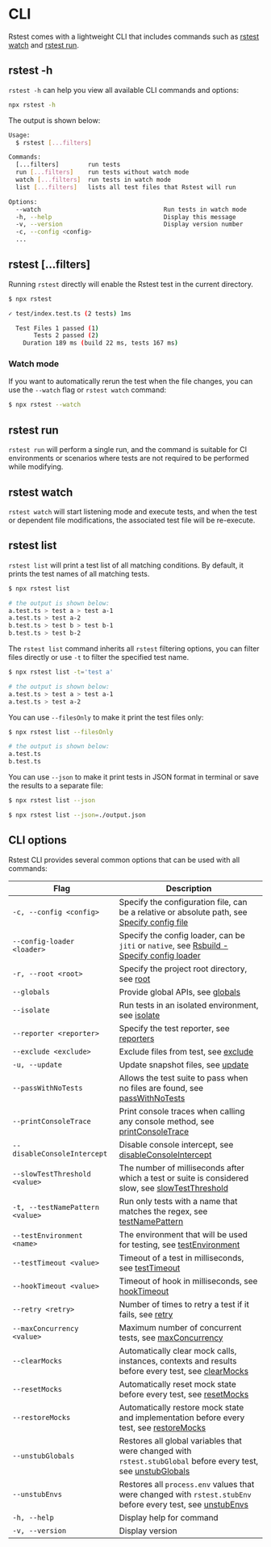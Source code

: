 # CLI

Rstest comes with a lightweight CLI that includes commands such as [rstest watch](#rstest-watch) and [rstest run](#rstest-run).

## rstest -h

`rstest -h` can help you view all available CLI commands and options:

```bash
npx rstest -h
```

The output is shown below:

```bash
Usage:
  $ rstest [...filters]

Commands:
  [...filters]        run tests
  run [...filters]    run tests without watch mode
  watch [...filters]  run tests in watch mode
  list [...filters]   lists all test files that Rstest will run

Options:
  --watch                                  Run tests in watch mode
  -h, --help                               Display this message
  -v, --version                            Display version number
  -c, --config <config>
  ...
```

## rstest [...filters]

Running `rstest` directly will enable the Rstest test in the current directory.

```bash
$ npx rstest

✓ test/index.test.ts (2 tests) 1ms

  Test Files 1 passed (1)
       Tests 2 passed (2)
    Duration 189 ms (build 22 ms, tests 167 ms)
```

### Watch mode

If you want to automatically rerun the test when the file changes, you can use the `--watch` flag or `rstest watch` command:

```bash
$ npx rstest --watch
```

## rstest run

`rstest run` will perform a single run, and the command is suitable for CI environments or scenarios where tests are not required to be performed while modifying.

## rstest watch

`rstest watch` will start listening mode and execute tests, and when the test or dependent file modifications, the associated test file will be re-execute.

## rstest list

`rstest list` will print a test list of all matching conditions. By default, it prints the test names of all matching tests.

```bash
$ npx rstest list

# the output is shown below:
a.test.ts > test a > test a-1
a.test.ts > test a-2
b.test.ts > test b > test b-1
b.test.ts > test b-2
```

The `rstest list` command inherits all `rstest` filtering options, you can filter files directly or use `-t` to filter the specified test name.

```bash
$ npx rstest list -t='test a'

# the output is shown below:
a.test.ts > test a > test a-1
a.test.ts > test a-2
```

You can use `--filesOnly` to make it print the test files only:

```bash
$ npx rstest list --filesOnly

# the output is shown below:
a.test.ts
b.test.ts
```

You can use `--json` to make it print tests in JSON format in terminal or save the results to a separate file:

```bash
$ npx rstest list --json

$ npx rstest list --json=./output.json
```

## CLI options

Rstest CLI provides several common options that can be used with all commands:

| Flag                            | Description                                                                                                                                                       |
| ------------------------------- | ----------------------------------------------------------------------------------------------------------------------------------------------------------------- |
| `-c, --config <config>`         | Specify the configuration file, can be a relative or absolute path, see [Specify config file](/guide/basic/configure-rstest#specify-config-file)                  |
| `--config-loader <loader>`      | Specify the config loader, can be `jiti` or `native`, see [Rsbuild - Specify config loader](https://rsbuild.rs/guide/configuration/rsbuild#specify-config-loader) |
| `-r, --root <root>`             | Specify the project root directory, see [root](/config/test/root)                                                                                                 |
| `--globals`                     | Provide global APIs, see [globals](/config/test/globals)                                                                                                          |
| `--isolate`                     | Run tests in an isolated environment, see [isolate](/config/test/isolate)                                                                                         |
| `--reporter <reporter>`         | Specify the test reporter, see [reporters](/config/test/reporters)                                                                                                |
| `--exclude <exclude>`           | Exclude files from test, see [exclude](/config/test/exclude)                                                                                                      |
| `-u, --update`                  | Update snapshot files, see [update](/config/test/update)                                                                                                          |
| `--passWithNoTests`             | Allows the test suite to pass when no files are found, see [passWithNoTests](/config/test/passWithNoTests)                                                        |
| `--printConsoleTrace`           | Print console traces when calling any console method, see [printConsoleTrace](/config/test/printConsoleTrace)                                                     |
| `--disableConsoleIntercept`     | Disable console intercept, see [disableConsoleIntercept](/config/test/disableConsoleIntercept)                                                                    |
| `--slowTestThreshold <value>`   | The number of milliseconds after which a test or suite is considered slow, see [slowTestThreshold](/config/test/slowTestThreshold)                                |
| `-t, --testNamePattern <value>` | Run only tests with a name that matches the regex, see [testNamePattern](/config/test/testNamePattern)                                                            |
| `--testEnvironment <name>`      | The environment that will be used for testing, see [testEnvironment](/config/test/testEnvironment)                                                                |
| `--testTimeout <value>`         | Timeout of a test in milliseconds, see [testTimeout](/config/test/testTimeout)                                                                                    |
| `--hookTimeout <value>`         | Timeout of hook in milliseconds, see [hookTimeout](/config/test/hookTimeout)                                                                                      |
| `--retry <retry>`               | Number of times to retry a test if it fails, see [retry](/config/test/retry)                                                                                      |
| `--maxConcurrency <value>`      | Maximum number of concurrent tests, see [maxConcurrency](/config/test/maxConcurrency)                                                                             |
| `--clearMocks`                  | Automatically clear mock calls, instances, contexts and results before every test, see [clearMocks](/config/test/clearMocks)                                      |
| `--resetMocks`                  | Automatically reset mock state before every test, see [resetMocks](/config/test/resetMocks)                                                                       |
| `--restoreMocks`                | Automatically restore mock state and implementation before every test, see [restoreMocks](/config/test/restoreMocks)                                              |
| `--unstubGlobals`               | Restores all global variables that were changed with `rstest.stubGlobal` before every test, see [unstubGlobals](/config/test/unstubGlobals)                       |
| `--unstubEnvs`                  | Restores all `process.env` values that were changed with `rstest.stubEnv` before every test, see [unstubEnvs](/config/test/unstubEnvs)                            |
| `-h, --help`                    | Display help for command                                                                                                                                          |
| `-v, --version`                 | Display version                                                                                                                                                   |
